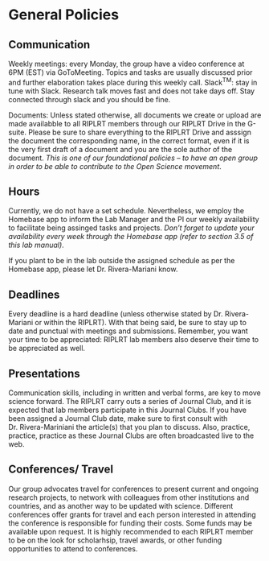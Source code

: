 # General Policies

## Communication
Weekly meetings: every Monday, the group have a video conference at 6PM (EST) via GoToMeeting. Topics and tasks are usually discussed prior and further elaboration takes place during this weekly call. 
Slack^TM^: stay in tune with Slack. Research talk moves fast and does not take days off. Stay connected through slack and you should be fine.

Documents: Unless stated otherwise, all documents we create or upload are made availabble to all RIPLRT members through our RIPLRT Drive in the G-suite. Please be sure to share everything to the RIPLRT Drive and asssign the document the corresponding name, in the correct format, even if it is the very first draft of a document and you are the sole author of the document. *This is one of our foundational policies -- to have an open group in order to be able to contribute to the Open Science movement*. 

## Hours
Currently, we do not have a set schedule. Nevertheless, we employ the Homebase app to inform the Lab Manager and the PI our weekly availability to facilitate being assinged tasks and projects. *Don't forget to update your availability every week through the Homebase app (refer to section 3.5 of this lab manual)*.

If you plant to be in the lab outside the assigned schedule as per the Homebase app, please let Dr. Rivera-Mariani know.

## Deadlines 
Every deadline is a hard deadline (unless otherwise stated by Dr. Rivera-Mariani or within the RIPLRT). With that being said, be sure to stay up to date and punctual with meetings and submissions. Remember, you want your time to be appreciated: RIPLRT lab members also deserve their time to be appreciated as well.

## Presentations
Communication skills, including in written and verbal forms, are key to move science forward. The RIPLRT carry outs a series of Journal Club, and it is expected that lab members participate in this Journal Clubs. If you have been assigned a Journal Club date, make sure to first consult with Dr. Rivera-Mariniani the article(s) that you plan to discuss. Also, practice, practice, practice as these Journal Clubs are often broadcasted live to the web.

## Conferences/ Travel
Our group advocates travel for conferences to present current and ongoing research projects, to network with colleagues from other institutions and countries, and as another way to be updated with science. Different conferences offer grants for travel and each person interested in attending the conference is responsible for funding their costs. Some funds may be available upon request. It is highly recommended to each RIPLRT member to be on the look for scholarhsip, travel awards, or other funding opportunities to attend to conferences.  


